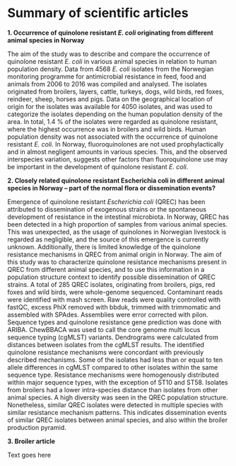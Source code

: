 # Summary of scientific articles

**1. Occurrence of quinolone resistant _E. coli_ originating from different animal species in Norway**

The aim of the study was to describe and compare the occurrence of quinolone resistant _E. coli_ in various animal species in relation to human population density. Data from 4568 _E. coli_ isolates from the Norwegian monitoring programme for antimicrobial resistance in feed, food and animals from 2006 to 2016 was compiled and analysed. The isolates originated from broilers, layers, cattle, turkeys, dogs, wild birds, red foxes, reindeer, sheep, horses and pigs. Data on the geographical location of origin for the isolates was available for 4050 isolates, and was used to categorize the isolates depending on the human population density of the area. In total, 1.4 % of the isolates were regarded as quinolone resistant, where the highest occurrence was in broilers and wild birds. Human population density was not associated with the occurrence of quinolone resistant _E. coli_. In Norway, fluoroquinolones are not used prophylactically and in almost negligent amounts in various species. This, and the observed interspecies variation, suggests other factors than fluoroquinolone use may be important in the development of quinolone resistant _E. coli_.

**2. Closely related quinolone resistant Escherichia coli in different animal species in Norway – part of the normal flora or dissemination events?**

Emergence of quinolone resistant _Escherichia coli_ (QREC) has been attributed to dissemination of exogenous strains or the spontaneous development of resistance in the intestinal microbiota. In Norway, QREC has been detected in a high proportion of samples from various animal species. This was unexpected, as the usage of quinolones in Norwegian livestock is regarded as negligible, and the source of this emergence is currently unknown. Additionally, there is limited knowledge of the quinolone resistance mechanisms in QREC from animal origin in Norway. The aim of this study was to characterize quinolone resistance mechanisms present in QREC from different animal species, and to use this information in a population structure context to identify possible dissemination of QREC strains. A total of 285 QREC isolates, originating from broilers, pigs, red foxes and wild birds, were whole-genome sequenced. Contaminant reads were identified with mash screen. Raw reads were quality controlled with fastQC, excess PhiX removed with bbduk, trimmed with trimmomatic and assembled with SPAdes. Assemblies were error corrected with pilon. Sequence types and quinolone resistance gene prediction was done with ARIBA. ChewBBACA was used to call the core genome multi locus sequence typing (cgMLST) variants. Dendrograms were calculated from distances between isolates from the cgMLST results. 
The identified quinolone resistance mechanisms were concordant with previously described mechanisms. Some of the isolates had less than or equal to ten allele differences in cgMLST compared to other isolates within the same sequence type. Resistance mechanisms were homogenously distributed within major sequence types, with the exception of ST10 and ST58. Isolates from broilers had a lower intra-species distance than isolates from other animal species.
A high diversity was seen in the QREC population structure. Nonetheless, similar QREC isolates were detected in multiple species with similar resistance mechanism patterns. This indicates dissemination events of similar QREC isolates between animal species, and also within the broiler production pyramid.


**3. Broiler article**

Text goes here